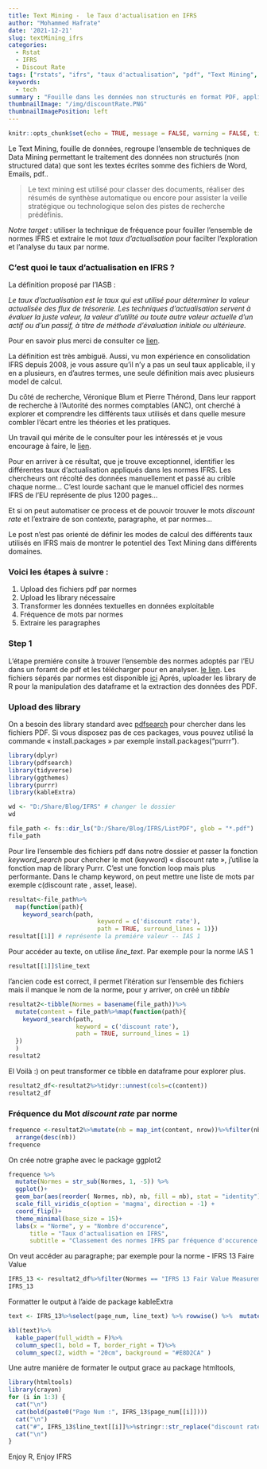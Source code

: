 ```yaml
---
title: Text Mining -  le Taux d'actualisation en IFRS
author: "Mohammed Hafrate"
date: '2021-12-21'
slug: textMining_ifrs
categories:
  - Rstat
  - IFRS
  - Discout Rate
tags: ["rstats", "ifrs", "taux d'actualisation", "pdf", "Text Mining", "IASB"]
keywords:
  - tech
summary : "Fouille dans les données non structurés en format PDF, application pour analyser la Fréquence du mots <Taux d'actualisation> dans les Normes IFRS "
thumbnailImage: "/img/discountRate.PNG"
thumbnailImagePosition: left
---
```


```r
knitr::opts_chunk$set(echo = TRUE, message = FALSE, warning = FALSE, tidy = "styler")
```



Le Text Mining, fouille de données, regroupe l’ensemble de techniques de Data Mining permettant le traitement des données non structurés (non structured data) que sont les textes écrites somme des fichiers de Word, Emails, pdf..


> Le text mining est utilisé pour classer des documents, réaliser des résumés de synthèse automatique ou encore pour assister la veille stratégique ou technologique selon des pistes de recherche prédéfinis.

*Notre target* : utiliser la technique de fréquence pour fouiller l’ensemble de normes IFRS et extraire le mot *taux d’actualisation* pour facilter l’exploration et l’analyse  du taux par norme.

### C'est quoi le taux d'actualisation en IFRS ?

La définition proposé par l'IASB :
  
  *Le taux d’actualisation est le taux qui est utilisé pour déterminer la valeur actualisée des flux de trésorerie. Les techniques d’actualisation servent à évaluer la juste valeur, la valeur d’utilité ou toute autre valeur actuelle d’un actif ou d’un passif, à titre de méthode d’évaluation initiale ou ultérieure.*
  
Pour en savoir plus merci de consulter ce [lien](https://www.iasplus.com/fr-ca/projets/ifrs/projets-termines/discount-rates-research).

La définition est très ambiguë. Aussi, vu mon expérience en consolidation IFRS depuis 2008, je vous assure qu'il n'y a pas un seul taux applicable, il y en a plusieurs, en d'autres termes, une seule définition mais avec plusieurs model de calcul.

Du côté de recherche, Véronique Blum et Pierre Thérond, Dans leur rapport de recherche à l’Autorité des normes comptables (ANC), ont cherché à explorer et comprendre les différents taux utilisés et dans quelle mesure combler l’écart entre les théories et les pratiques.

Un travail qui mérite de le consulter pour les intéressés et je vous encourage à faire, le [lien](https://www.anc.gouv.fr/files/live/sites/anc/files/contributed/ANC/3_Recherche/D_Etats%20generaux/2019/Policy%20papers/TR3_PP_BLUM_THEROND_2019_Francais-summary-final.pdf).

Pour en arriver à ce résultat, que je trouve exceptionnel, identifier les différentes taux d’actualisation appliqués dans les normes IFRS. Les chercheurs ont récolté des données manuellement et passé au crible chaque norme... C’est lourde sachant que le manuel officiel des normes IFRS de l'EU représente de plus 1200 pages...

Et si on peut automatiser ce process et de pouvoir trouver le mots *discount rate* et l’extraire de son contexte, paragraphe, et par normes...

Le post n’est pas orienté de définir les modes de calcul des différents taux utilisés en IFRS mais de montrer le potentiel des Text Mining dans différents domaines.


### Voici les étapes à suivre :
1. Upload des fichiers pdf par normes
2. Upload les library nécessaire
2. Transformer les données textuelles en données exploitable
3. Fréquence de mots par normes
4. Extraire les paragraphes


### Step 1
L'étape premiére consite à trouver l'ensemble des normes adoptés par l'EU dans un foramt de pdf et les télécharger pour en analyser. [le lien](https://eur-lex.europa.eu/legal-content/EN/TXT/?uri=CELEX%3A02008R1126-20210401).
Les fichiers séparés par normes est disponible [ici](www.github.com/hafrate)
Aprés, uploader les library de R pour la manipulation des dataframe et la extraction des données des PDF.


### Upload des library

On a besoin des library standard avec [pdfsearch](https://cran.r-project.org/web/packages/pdfsearch/vignettes/intro_to_pdfsearch.html) pour chercher dans les fichiers PDF.
Si vous disposez pas de ces packages, vous pouvez utilisé la commande « install.packages » par exemple install.packages("purrr").

```r
library(dplyr)
library(pdfsearch)
library(tidyverse)
library(ggthemes)
library(purrr)
library(kableExtra)
```


```r
wd <- "D:/Share/Blog/IFRS" # changer le dossier
wd
```


```r
file_path <- fs::dir_ls("D:/Share/Blog/IFRS/ListPDF", glob = "*.pdf")
file_path 
```

Pour lire l'ensemble des fichiers pdf dans notre dossier et passer la fonction *keyword_search* pour chercher le mot (keyword) « discount rate », j'utilise la fonction map de library Purrr. C’est une fonction loop mais plus performante.
Dans le champ keyword, on peut mettre une liste de mots par exemple c(discount rate , asset, lease).


```r
resultat<-file_path%>%
  map(function(path){
    keyword_search(path, 
                         keyword = c('discount rate'),
                         path = TRUE, surround_lines = 1)})
resultat[[1]] # représente la premiére valeur -- IAS 1
```

Pour accéder au texte, on utilise *line_text*.  Par exemple pour la norme IAS 1

```r
resultat[[1]]$line_text
```

l'ancien code est correct, il permet l'itération sur l'ensemble des fichiers mais il manque le nom de la norme, pour y arriver, on créé un *tibble*

  
```r
resultat2<-tibble(Normes = basename(file_path))%>%
  mutate(content = file_path%>%map(function(path){
    keyword_search(path, 
                   keyword = c('discount rate'),
                   path = TRUE, surround_lines = 1)
  })
  )
resultat2
```

El Voilà :)
on peut transformer ce tibble en dataframe pour explorer plus.

```r
resultat2_df<-resultat2%>%tidyr::unnest(cols=c(content))
resultat2_df
```

### Fréquence du Mot *discount rate* par norme

```r
frequence <-resultat2%>%mutate(nb = map_int(content, nrow))%>%filter(nb>0)%>%
  arrange(desc(nb))
frequence
```

On crée notre graphe avec le package ggplot2

```r
frequence %>%
  mutate(Normes = str_sub(Normes, 1, -5)) %>%
  ggplot()+
  geom_bar(aes(reorder( Normes, nb), nb, fill = nb), stat = "identity") + 
  scale_fill_viridis_c(option = 'magma', direction = -1) +
  coord_flip()+
  theme_minimal(base_size = 15)+
  labs(x = "Norme", y = "Nombre d'occurence",
      title = "Taux d'actualisation en IFRS",
      subtitle = "Classement des normes IFRS par fréquence d'occurence du Taux d'actualisation")
```


On veut accéder au paragraphe; par exemple pour la norme - IFRS 13 Faire Value 

```r
IFRS_13 <- resultat2_df%>%filter(Normes == "IFRS 13 Fair Value Measurement.pdf")
IFRS_13
```

Formatter le output à l'aide de package kableExtra

```r
text <- IFRS_13%>%select(page_num, line_text) %>% rowwise() %>%  mutate(Texte =paste(line_text, collapse = " ")) %>% select(page_num, Texte) %>% unnest(Texte)

kbl(text)%>%
  kable_paper(full_width = F)%>%
  column_spec(1, bold = T, border_right = T)%>%
  column_spec(2, width = "20cm", background = "#E8D2CA" )

```

Une autre maniére de formater le output grace au package htmltools, 

```r
library(htmltools)
library(crayon)
for (i in 1:3) {
  cat("\n")
  cat(bold(paste0("Page Num :", IFRS_13$page_num[[i]])))
  cat("\n")
  cat("#", IFRS_13$line_text[[i]]%>%stringr::str_replace("discount rate", crayon::yellow$underline("discount rate")))
  cat("\n")
}

```

Enjoy R, Enjoy IFRS